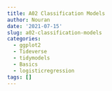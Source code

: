 ```yaml
---
title: A02 Classification Models
author: Nouran
date: '2021-07-15'
slug: a02-classification-models
categories:
  - ggplot2
  - Tideverse
  - tidymodels
  - Basics
  - logisticregression
tags: []
---
```

